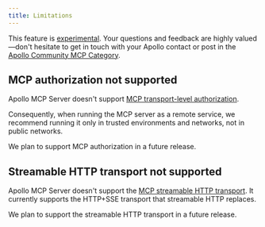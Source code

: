 ```yaml
---
title: Limitations
---
```


<ExperimentalFeature>

This feature is [experimental](/graphos/resources/feature-launch-stages#experimental). Your questions and feedback are highly valued—don't hesitate to get in touch with your Apollo contact or post in the [Apollo Community MCP Category](https://community.apollographql.com/c/mcp-server/41).

</ExperimentalFeature>

## MCP authorization not supported

Apollo MCP Server doesn't support [MCP transport-level authorization](https://modelcontextprotocol.io/specification/2025-03-26/basic/authorization).

Consequently, when running the MCP server as a remote service, we recommend running it only in trusted environments and networks, not in public networks.

We plan to support MCP authorization in a future release.

## Streamable HTTP transport not supported

Apollo MCP Server doesn't support the [MCP streamable HTTP transport](https://modelcontextprotocol.io/specification/2025-03-26/basic/transports#streamable-http). It currently supports the HTTP+SSE transport that streamable HTTP replaces.

We plan to support the streamable HTTP transport in a future release.
